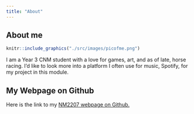 ```yaml
---
title: "About"
---
```


## About me

```r
knitr::include_graphics("./src/images/picofme.png")
```

I am a Year 3 CNM student with a love for games, art, and as of late, horse racing. I'd like to look more into a platform I often use for music, Spotify, for my project in this module.

## My Webpage on Github

Here is the link to my [NM2207 webpage on Github.](https://github.com/bbtpls/NM2207-Audra)
